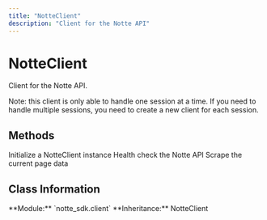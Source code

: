 ```yaml
---
title: "NotteClient"
description: "Client for the Notte API"
---
```


# NotteClient

Client for the Notte API.

Note: this client is only able to handle one session at a time.
If you need to handle multiple sessions, you need to create a new client for each session.

## Methods

<CardGroup cols={2}>
  <Card
    title="__init__"
    icon="function"
    href="__init__"
  >
    Initialize a NotteClient instance
  </Card>
  <Card
    title="health_check"
    icon="function"
    href="health_check"
  >
    Health check the Notte API
  </Card>
  <Card
    title="scrape"
    icon="function"
    href="scrape"
  >
    Scrape the current page data
  </Card>
</CardGroup>

## Class Information

<Info>
**Module:** `notte_sdk.client`
**Inheritance:** NotteClient
</Info>
